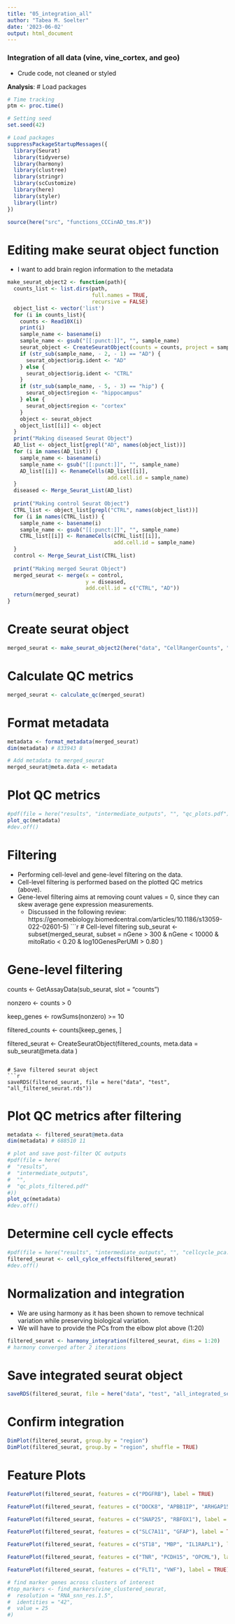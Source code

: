 ```yaml
---
title: "05_integration_all"
author: "Tabea M. Soelter"
date: '2023-06-02'
output: html_document
---
```

### Integration of all data (vine, vine_cortex, and geo)
* Crude code, not cleaned or styled

__Analysis__:
# Load packages
```r
# Time tracking
ptm <- proc.time()

# Setting seed
set.seed(42)

# Load packages
suppressPackageStartupMessages({
  library(Seurat)
  library(tidyverse)
  library(harmony)
  library(clustree)
  library(stringr)
  library(scCustomize)
  library(here)
  library(styler)
  library(lintr)
})

source(here("src", "functions_CCCinAD_tms.R"))
```

# Editing make seurat object function
* I want to add brain region information to the metadata
```r
make_seurat_object2 <- function(path){
  counts_list <- list.dirs(path, 
                           full.names = TRUE, 
                           recursive = FALSE)
  object_list <- vector('list')
  for (i in counts_list){
    counts <- Read10X(i)
    print(i)
    sample_name <- basename(i)
    sample_name <- gsub("[[:punct:]]", "", sample_name)
    seurat_object <- CreateSeuratObject(counts = counts, project = sample_name, min.features = 200)
    if (str_sub(sample_name, - 2, - 1) == "AD") {
      seurat_object$orig.ident <- "AD"
    } else {
      seurat_object$orig.ident <- "CTRL"
    }
    if (str_sub(sample_name, - 5, - 3) == "hip") {
      seurat_object$region <- "hippocampus"
    } else {
      seurat_object$region <- "cortex"
    }
    object <- seurat_object
    object_list[[i]] <- object
  } 
  print("Making diseased Seurat Object")
  AD_list <- object_list[grepl("AD", names(object_list))]
  for (i in names(AD_list)) {
    sample_name <- basename(i)
    sample_name <- gsub("[[:punct:]]", "", sample_name)
    AD_list[[i]] <- RenameCells(AD_list[[i]],
                                add.cell.id = sample_name)
  }
  diseased <- Merge_Seurat_List(AD_list)
  
  print("Making control Seurat Object")
  CTRL_list <- object_list[grepl("CTRL", names(object_list))]
  for (i in names(CTRL_list)) {
    sample_name <- basename(i)
    sample_name <- gsub("[[:punct:]]", "", sample_name)
    CTRL_list[[i]] <- RenameCells(CTRL_list[[i]],
                                  add.cell.id = sample_name)
  }
  control <- Merge_Seurat_List(CTRL_list)
  
  print("Making merged Seurat Object")
  merged_seurat <- merge(x = control,
                         y = diseased,
                         add.cell.id = c("CTRL", "AD"))
  return(merged_seurat)
}
```

# Create seurat object
```r
merged_seurat <- make_seurat_object2(here("data", "CellRangerCounts", "test", "all"))
```

# Calculate QC metrics
```r
merged_seurat <- calculate_qc(merged_seurat)
```

# Format metadata
```r
metadata <- format_metadata(merged_seurat)
dim(metadata) # 833943 8

# Add metadata to merged_seurat
merged_seurat@meta.data <- metadata
```

# Plot QC metrics
```r
#pdf(file = here("results", "intermediate_outputs", "", "qc_plots.pdf"))
plot_qc(metadata)
#dev.off()
```

# Filtering 
* Performing cell-level and gene-level filtering on the data. 
* Cell-level filtering is performed based on the plotted QC metrics (above).
* Gene-level filtering aims at removing count values = 0, since they can skew average gene expression
measurements.
  * Discussed in the following review: https://genomebiology.biomedcentral.com/articles/10.1186/s13059-022-02601-5)
```r
# Cell-level filtering
sub_seurat <- subset(merged_seurat,
  subset =
    nGene > 300 &
      nGene < 10000 &
      mitoRatio < 0.20 &
      log10GenesPerUMI > 0.80
)

# Gene-level filtering
counts <- GetAssayData(sub_seurat, slot = "counts")

nonzero <- counts > 0

keep_genes <- rowSums(nonzero) >= 10

filtered_counts <- counts[keep_genes, ]

filtered_seurat <- CreateSeuratObject(filtered_counts,
  meta.data = sub_seurat@meta.data
)
```

# Save filtered seurat object
```r
saveRDS(filtered_seurat, file = here("data", "test", "all_filtered_seurat.rds"))
```

# Plot QC metrics after filtering
```r
metadata <- filtered_seurat@meta.data
dim(metadata) # 688510 11

# plot and save post-filter QC outputs
#pdf(file = here(
#  "results",
#  "intermediate_outputs",
#  "",
#  "qc_plots_filtered.pdf"
#))
plot_qc(metadata)
#dev.off()
```

# Determine cell cycle effects
```r
#pdf(file = here("results", "intermediate_outputs", "", "cellcycle_pca.pdf"))
filtered_seurat <- cell_cylce_effects(filtered_seurat)
#dev.off()
```

# Normalization and integration
* We are using harmony as it has been shown to remove technical variation while preserving biological variation.
* We will have to provide the PCs from the elbow plot above (1:20)
```r
filtered_seurat <- harmony_integration(filtered_seurat, dims = 1:20)
# harmony converged after 2 iterations
```

# Save integrated seurat object
```r
saveRDS(filtered_seurat, file = here("data", "test", "all_integrated_seurat.rds"))
```

# Confirm integration
```r
DimPlot(filtered_seurat, group.by = "region")
DimPlot(filtered_seurat, group.by = "region", shuffle = TRUE)
```

# Feature Plots
```r
FeaturePlot(filtered_seurat, features = c("PDGFRB"), label = TRUE)

FeaturePlot(filtered_seurat, features = c("DOCK8", "APBB1IP", "ARHGAP15"), label = TRUE)

FeaturePlot(filtered_seurat, features = c("SNAP25", "RBFOX1"), label = TRUE)

FeaturePlot(filtered_seurat, features = c("SLC7A11", "GFAP"), label = TRUE)

FeaturePlot(filtered_seurat, features = c("ST18", "MBP", "IL1RAPL1"), label = TRUE)

FeaturePlot(filtered_seurat, features = c("TNR", "PCDH15", "OPCML"), label = TRUE)

FeaturePlot(filtered_seurat, features = c("FLT1", "VWF"), label = TRUE)

# find marker genes across clusters of interest
#top_markers <- find_markers(vine_clustered_seurat,
#  resolution = "RNA_snn_res.1.5",
#  identities = "42",
#  value = 25
#)
```

